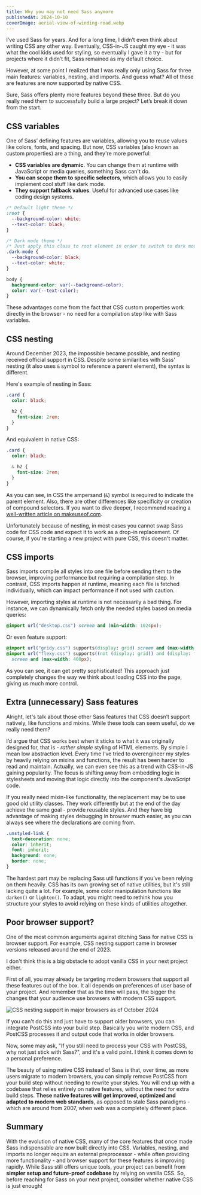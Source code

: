 ```yaml
---
title: Why you may not need Sass anymore
publishedAt: 2024-10-10
coverImage: aerial-view-of-winding-road.webp
---
```

I’ve used Sass for years. And for a long time, I didn’t even think about writing CSS any other way. Eventually, CSS-in-JS caught my eye - it was what the cool kids used for styling, so eventually I gave it a try - but for projects where it didn’t fit, Sass remained as my default choice.

However, at some point I realized that I was really only using Sass for three main features: variables, nesting, and imports. And guess what? All of these are features are now supported by native CSS.

Sure, Sass offers plenty more features beyond these three. But do you really need them to successfully build a large project? Let’s break it down from the start.
## CSS variables

One of Sass’ defining features are variables, allowing you to reuse values like colors, fonts, and spacing. But now, CSS variables (also known as custom properties) are a thing, and they're more powerful:

- **CSS variables are dynamic**. You can change them at runtime with JavaScript or media queries, something Sass can't do.
- **You can scope them to specific selectors**, which allows you to easily implement cool stuff like dark mode.
- **They support fallback values**. Useful for advanced use cases like coding design systems.

```css
/* Default light theme */
:root {
  --background-color: white;
  --text-color: black;
}

/* Dark mode theme */
/* Just apply this class to root element in order to switch to dark mode */
.dark-mode {
  --background-color: black;
  --text-color: white;
}

body {
  background-color: var(--background-color);
  color: var(--text-color);
}
```

These advantages come from the fact that CSS custom properties work directly in the browser - no need for a compilation step like with Sass variables.
## CSS nesting

Around December 2023, the impossible became possible, and nesting received official support in CSS. Despite some similarities with Sass' nesting (it also uses `&` symbol to reference a parent element), the syntax is different.

Here's example of nesting in Sass:

```scss
.card {
  color: black;

  h2 {
    font-size: 2rem;
  }
}
```

And equivalent in native CSS:

```css
.card {
  color: black;

  & h2 {
    font-size: 2rem;
  }
}
```

As you can see, in CSS the ampersand (`&`) symbol is required to indicate the parent element. Also, there are other differences like specificity or creation of compound selectors. If you want to dive deeper, I recommend reading a [well-written article on makeuseof.com](https://www.makeuseof.com/css-sass-nesting-differences/).

Unfortunately because of nesting, in most cases you cannot swap Sass code for CSS code and expect it to work as a drop-in replacement. Of course, if you're starting a new project with pure CSS, this doesn't matter.

## CSS imports

Sass imports compile all styles into one file before sending them to the browser, improving performance but requiring a compilation step. In contrast, CSS imports happen at runtime, meaning each file is fetched individually, which can impact performance if not used with caution.

However, importing styles at runtime is not necessarily a bad thing. For instance, we can dynamically fetch only the needed styles based on media queries:

```css
@import url("desktop.css") screen and (min-width: 1024px);
```

Or even feature support:

```css
@import url("gridy.css") supports(display: grid) screen and (max-width: 400px);
@import url("flexy.css") supports((not (display: grid)) and (display: flex))
  screen and (max-width: 400px);
```

As you can see, it can get pretty sophisticated! This approach just completely changes the way we think about loading CSS into the page, giving us much more control.

## Extra (unnecessary) Sass features

Alright, let's talk about those other Sass features that CSS doesn’t support natively, like functions and mixins. While these tools can seem useful, do we really need them?

I’d argue that CSS works best when it sticks to what it was originally designed for, that is - *rather simple* styling of HTML elements. By simple I mean low abstraction level. Every time I’ve tried to overengineer my styles by heavily relying on mixins and functions, the result has been harder to read and maintain. Actually, we can even see this as a trend with CSS-in-JS gaining popularity. The focus is shifting away from embedding logic in stylesheets and moving that logic directly into the component's JavaScript code.

If you really need mixin-like functionality, the replacement may be to use good old utility classes. They work differently but at the end of the day achieve the same goal - provide reusable styles. And they have big advantage of making styles debugging in browser much easier, as you can always see where the declarations are coming from.

```css
.unstyled-link {
  text-decoration: none;
  color: inherit;
  font: inherit;
  background: none;
  border: none;
}
```

The hardest part may be replacing Sass util functions if you’ve been relying on them heavily. CSS has its own growing set of native utilities, but it's still lacking quite a lot. For example, some color manipulation functions like `darken()` or `lighten()`. To adapt, you might need to rethink how you structure your styles to avoid relying on these kinds of utilities altogether.

## Poor browser support?

One of the most common arguments against ditching Sass for native CSS is browser support. For example, CSS nesting support came in browser versions released around the end of 2023.

I don't think this is a big obstacle to adopt vanilla CSS in your next project either.

First of all, you may already be targeting modern browsers that support all these features out of the box. It all depends on preferences of user base of your project. And remember that as the time will pass, the bigger the changes that your audience use browsers with modern CSS support.

![CSS nesting support in major browsers as of October 2024](css-nesting-support-in-major-browsers.webp "CSS nesting support in major browsers as of October 2024")

If you can't do this and just have to support older browsers, you can integrate PostCSS into your build step. Basically you write modern CSS, and PostCSS processes it and output code that works in older browsers.

Now, some may ask, "If you still need to process your CSS with PostCSS, why not just stick with Sass?", and it's a valid point. I think it comes down to a personal preference.

The beauty of using native CSS instead of Sass is that, over time, as more users migrate to modern browsers, you can simply remove PostCSS from your build step without needing to rewrite your styles. You will end up with a codebase that relies entirely on native features, without the need for extra build steps. **These native features will get improved, optimized and adapted to modern web standards**, as opposed to stale Sass paradigms - which are around from 2007, when web was a completely different place.
## Summary

With the evolution of native CSS, many of the core features that once made Sass indispensable are now built directly into CSS. Variables, nesting, and imports no longer require an external preprocessor - while often providing more functionality - and browser support for these features is improving rapidly. While Sass still offers unique tools, your project can benefit from **simpler setup and future-proof codebase** by relying on vanilla CSS. So, before reaching for Sass on your next project, consider whether native CSS is just enough!
